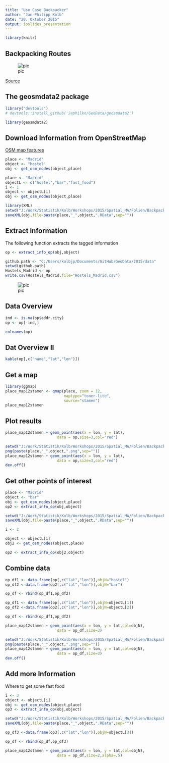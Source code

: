 ```yaml
---
title: "Use Case Backpacker"
author: "Jan-Philipp Kolb"
date: "20. Oktober 2015"
output: ioslides_presentation
---
```


```r
library(knitr)
```

## Backpacking Routes

![pic](http://www.indietraveller.co/wp-content/uploads/2014/11/download-930x473.jpg)

[Source](http://www.indietraveller.co/map-of-where-to-go-backpacking/)

## The geosmdata2 package

```r
library("devtools")
# devtools::install_github('Japhilko/GeoData/geosmdata2')
```

```r
library(geosmdata2)
```



## Download Information from OpenStreetMap

[OSM map features](http://wiki.openstreetmap.org/wiki/Map_Features)

```r
place <- "Madrid"
object <- "hostel"
obj <- get_osm_nodes(object,place)
```



```r
place <- "Madrid"
objectL <- c("hostel","bar","fast_food")
i <- 1
object <- objectL[i]
obj <- get_osm_nodes(object,place)
```


```r
library(XML)
setwd("J:/Work/Statistik/Kolb/Workshops/2015/Spatial_MA/Folien/BackpackerExample/data")
saveXML(obj,file=paste(place,"_",object,".RData",sep=""))
```



## Extract information

The following function extracts the tagged information

```r
op <- extract_info_op(obj,object)
```

```r
github.path <- "C:/Users/kolbjp/Documents/GitHub/GeoData/2015/data"
setwd(github.path)
Hostels_Madrid <- op
write.csv(Hostels_Madrid,file="Hostels_Madrid.csv")
```



![pic](figure/OSMhostel.PNG) 


## Data Overview

```r
ind <- is.na(op$addr.city)
op <- op[-ind,]
```

```r
colnames(op)
```

## Dat Overview II

```r
kable(op[,c("name","lat","lon")])
```

## Get a map 

```r
library(ggmap)
place_map12stamen <- qmap(place, zoom = 12,
                          maptype="toner-lite",
                          source="stamen")
place_map12stamen
```

## Plot results

```r
place_map12stamen + geom_point(aes(x = lon, y = lat),
                       data = op,size=3,col="red") 
```



```r
setwd("J:/Work/Statistik/Kolb/Workshops/2015/Spatial_MA/Folien/BackpackerExample/figure")
png(paste(place,"_",object,".png",sep=""))
place_map12stamen + geom_point(aes(x = lon, y = lat),
                       data = op,size=3,col="red") 
dev.off()
```



## Get other points of interest

```r
place <- "Madrid"
object <- "bar"
obj <- get_osm_nodes(object,place)
op2 <- extract_info_op(obj,object)
```

```r
setwd("J:/Work/Statistik/Kolb/Workshops/2015/Spatial_MA/Folien/BackpackerExample/data")
saveXML(obj,file=paste(place,"_",object,".RData",sep=""))
```


```r
i <- 2

object <- objectL[i]
obj2 <- get_osm_nodes(object,place)

op2 <- extract_info_op(obj2,object)
```

## Combine data

```r
op_df1 <- data.frame(op[,c("lat","lon")],objN="hostel")
op_df2 <-data.frame(op2[,c("lat","lon")],objN="bar")

op_df <- rbind(op_df1,op_df2)
```


```r
op_df1 <- data.frame(op[,c("lat","lon")],objN=objectL[1])
op_df2 <-data.frame(op2[,c("lat","lon")],objN=objectL[2])

op_df <- rbind(op_df1,op_df2)
```


```r
place_map12stamen + geom_point(aes(x = lon, y = lat,col=objN),
                       data = op_df,size=3) 
```


```r
setwd("J:/Work/Statistik/Kolb/Workshops/2015/Spatial_MA/Folien/BackpackerExample/figure")
png(paste(place,"_",object,".png",sep=""))
place_map12stamen + geom_point(aes(x = lon, y = lat,col=objN),
                       data = op_df,size=3) 
dev.off()
```

## Add more Information 

Where to get some fast food

```r
i <- 3
object <- objectL[i]
obj <- get_osm_nodes(object,place)
op3 <- extract_info_op(obj,object)
```

```r
setwd("J:/Work/Statistik/Kolb/Workshops/2015/Spatial_MA/Folien/BackpackerExample/data")
saveXML(obj,file=paste(place,"_",object,".RData",sep=""))
```

```r
op_df3 <-data.frame(op3[,c("lat","lon")],objN=objectL[3])

op_df <- rbind(op_df,op_df3)
```

```r
place_map12stamen + geom_point(aes(x = lon, y = lat,col=objN),
                       data = op_df,size=2,alpha=.5) 
```
